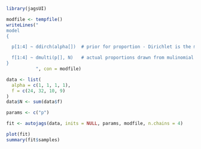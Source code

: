 ```r
library(jagsUI)
```

```r
modfile <- tempfile()
writeLines("
model
{

  p[1:4] ~ ddirch(alpha[])  # prior for proportion - Dirichlet is the multinomial equivalent of beta

  f[1:4] ~ dmulti(p[], N)   # actual proportions drawn from mulinomial distribution
}
           ", con = modfile)
```

```r
data <- list(
  alpha = c(1, 1, 1, 1),
  f = c(24, 32, 10, 9)
)
data$N <- sum(data$f)
```

```r
params <- c("p")
```

```r
fit <- autojags(data, inits = NULL, params, modfile, n.chains = 4)
```

```r
plot(fit)
summary(fit$samples)
```

